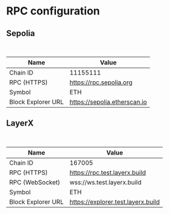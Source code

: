 
# RPC configuration

## Sepolia
<br/>
<ConnectToMetamaskButton network="Sepolia" />

| Name               | Value                        |
| ------------------ | ---------------------------- |
| Chain ID           | 11155111                     |
| RPC (HTTPS)        | https://rpc.sepolia.org      |
| Symbol             | ETH                          |
| Block Explorer URL | https://sepolia.etherscan.io |

## LayerX
<br/>
<ConnectToMetamaskButton network="LayerX" />

| Name               | Value                           |
| ------------------ | ------------------------------- |
| Chain ID           | 167005                          |
| RPC (HTTPS)        | https://rpc.test.layerx.build      |
| RPC (WebSocket)    | wss://ws.test.layerx.build         |
| Symbol             | ETH                             |
| Block Explorer URL | https://explorer.test.layerx.build |
